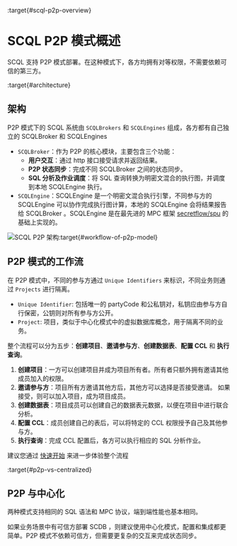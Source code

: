 :target{#scql-p2p-overview}

# SCQL P2P 模式概述

SCQL 支持 P2P 模式部署。在这种模式下，各方均拥有对等权限，不需要依赖可信的第三方。

:target{#architecture}

## 架构

P2P 模式下的 SCQL 系统由 `SCQLBrokers` 和 `SCQLEngines` 组成，各方都有自己独立的 SCQLBroker 和 SCQLEngines

- `SCQLBroker`：作为 P2P 的核心模块，主要包含三个功能：
  - <strong>用户交互</strong>：通过 http 接口接受请求并返回结果。
  - <strong>P2P 状态同步</strong>：完成不同 SCQLBroker 之间的状态同步。
  - <strong>SQL 分析及作业调度</strong>：将 SQL 查询转换为明密文混合的执行图，并调度到本地 SCQLEngine 执行。
- `SCQLEngine`：SCQLEngine 是一个明密文混合执行引擎，不同参与方的 SCQLEngine 可以协作完成执行图计算，本地的 SCQLEngine 会将结果报告给 SCQLBroker 。SCQLEngine 是在最先进的 MPC 框架 [secretflow/spu](https://github.com/secretflow/spu) 的基础上实现的。

![SCQL P2P 架构](../../_assets/scql_p2p_architecture.png):target{#workflow-of-p2p-model}

## P2P 模式的工作流

在 P2P 模式中，不同的参与方通过 `Unique Identifiers` 来标识，不同业务则通过 `Projects` 进行隔离。

- `Unique Identifier`: 包括唯一的 partyCode 和公私钥对，私钥应由参与方自行保密，公钥则对所有参与方公开。
- `Project`: 项目，类似于中心化模式中的虚拟数据库概念，用于隔离不同的业务。

整个流程可以分为五步：<strong>创建项目</strong>、<strong>邀请参与方</strong>、<strong>创建数据表</strong>、<strong>配置 CCL</strong> 和 <strong>执行查询</strong>。

1. <strong>创建项目</strong>：一方可以创建项目并成为项目所有者。所有者只额外拥有邀请其他成员加入的权限。
2. <strong>邀请参与方</strong>：项目所有方邀请其他方后，其他方可以选择是否接受邀请。 如果接受，则可以加入项目，成为项目成员。
3. <strong>创建数据表</strong>：项目成员可以创建自己的数据表元数据，以便在项目中进行联合分析。
4. <strong>配置 CCL</strong>：成员创建自己的表后，可以将特定的 CCL 权限授予自己及其他参与方。
5. <strong>执行查询</strong>：完成 CCL 配置后，各方可以执行相应的 SQL 分析作业。

建议您通过 [快速开始](../../intro/p2p-tutorial.mdx) 来进一步体验整个流程

:target{#p2p-vs-centralized}

## P2P 与中心化

两种模式支持相同的 SQL 语法和 MPC 协议，端到端性能也基本相同。

如果业务场景中有可信方部署 SCDB ，则建议使用中心化模式，配置和集成都更简单。P2P 模式不依赖可信方，但需要更复杂的交互来完成状态同步。
